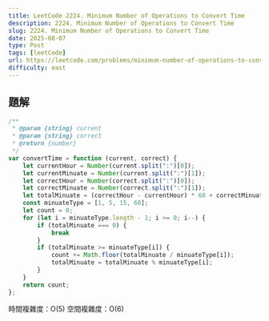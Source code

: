 ```yaml
---
title: LeetCode 2224. Minimum Number of Operations to Convert Time
description: 2224. Minimum Number of Operations to Convert Time
slug: 2224. Minimum Number of Operations to Convert Time
date: 2025-08-07
type: Post
tags: [leetCode]
url: https://leetcode.com/problems/minimum-number-of-operations-to-convert-time/description/
difficulty: east
---
```


## 題解
```javascript
/**
 * @param {string} current
 * @param {string} correct
 * @return {number}
 */
var convertTime = function (current, correct) {
    let currentHour = Number(current.split(":")[0]);
    let currentMinuate = Number(current.split(":")[1]);
    let correctHour = Number(correct.split(":")[0]);
    let correctMinuate = Number(correct.split(":")[1]);
    let totalMinuate = (correctHour - currentHour) * 60 + correctMinuate - currentMinuate
    const minuateType = [1, 5, 15, 60];
    let count = 0;
    for (let i = minuateType.length - 1; i >= 0; i--) {
        if (totalMinuate === 0) {
            break
        }
        if (totalMinuate >= minuateType[i]) {
            count += Math.floor(totalMinuate / minuateType[i]);
            totalMinuate = totalMinuate % minuateType[i];
        }
    }
    return count;
};
```
時間複雜度：O(5)
空間複雜度：O(6)